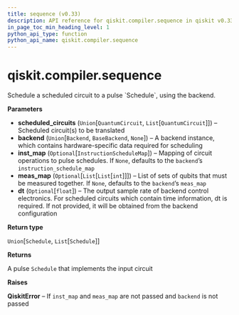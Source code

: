 ```yaml
---
title: sequence (v0.33)
description: API reference for qiskit.compiler.sequence in qiskit v0.33
in_page_toc_min_heading_level: 1
python_api_type: function
python_api_name: qiskit.compiler.sequence
---
```


<span id="qiskit-compiler-sequence" />

# qiskit.compiler.sequence

<Function id="qiskit.compiler.sequence" isDedicatedPage={true} github="https://github.com/qiskit/qiskit/tree/stable/0.19/qiskit/compiler/sequencer.py" signature="sequence(scheduled_circuits, backend=None, inst_map=None, meas_map=None, dt=None)">
  Schedule a scheduled circuit to a pulse `Schedule`, using the backend.

  **Parameters**

  *   **scheduled\_circuits** (`Union`\[`QuantumCircuit`, `List`\[`QuantumCircuit`]]) – Scheduled circuit(s) to be translated
  *   **backend** (`Union`\[`Backend`, `BaseBackend`, `None`]) – A backend instance, which contains hardware-specific data required for scheduling
  *   **inst\_map** (`Optional`\[`InstructionScheduleMap`]) – Mapping of circuit operations to pulse schedules. If `None`, defaults to the `backend`’s `instruction_schedule_map`
  *   **meas\_map** (`Optional`\[`List`\[`List`\[`int`]]]) – List of sets of qubits that must be measured together. If `None`, defaults to the `backend`’s `meas_map`
  *   **dt** (`Optional`\[`float`]) – The output sample rate of backend control electronics. For scheduled circuits which contain time information, dt is required. If not provided, it will be obtained from the backend configuration

  **Return type**

  `Union`\[`Schedule`, `List`\[`Schedule`]]

  **Returns**

  A pulse `Schedule` that implements the input circuit

  **Raises**

  **QiskitError** – If `inst_map` and `meas_map` are not passed and `backend` is not passed
</Function>

